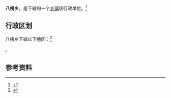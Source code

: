 {{中国乡级行政区|62/30/23/211/000}}

'''八楞乡'''，是{{PRC admin/fullname|62/30/23/211/000|3}}下辖的一个[[乡镇|乡镇]]级行政单位。<ref>{{PRC admin/ref sgc|{{PRC admin/parent|62/30/23/211/000}}}}</ref>

== 行政区划 ==

八楞乡下辖以下地区：<ref>{{PRC admin/ref sgc|62/30/23/211/000}}</ref>

{{PRC admin/children|62/30/23/211/000}}。

== 参考资料 ==

{{reflist}}

{{行政区划小作品}}
{{PRC admin/navcat|62/30/23/211/000}}